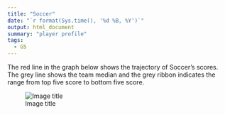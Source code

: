 ```yaml
---
title: "Soccer"
date: "`r format(Sys.time(), '%d %B, %Y')`"
output: html_document
summary: "player profile"
tags:
  - GS
---
```


The red line in the graph below shows the trajectory of Soccer's scores. The grey line shows the team median and the grey ribbon indicates the range from top five score to bottom five score.

![Image title](Soccer.jpg)
